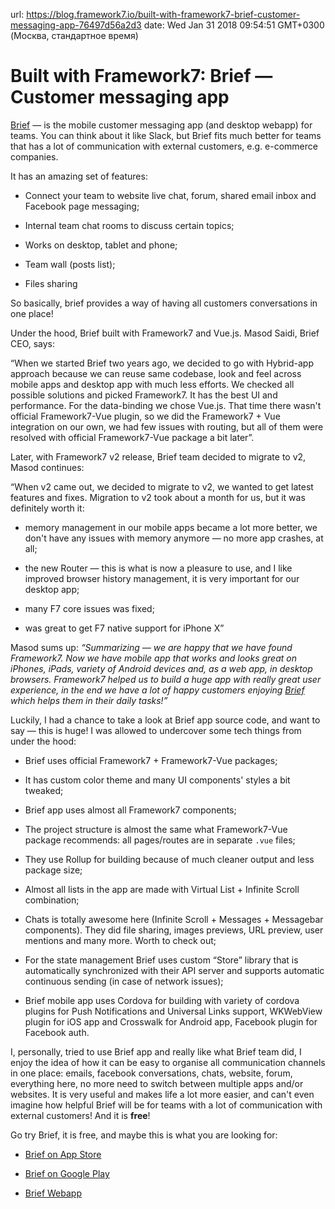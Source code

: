 url: https://blog.framework7.io/built-with-framework7-brief-customer-messaging-app-76497d56a2d3
date: Wed Jan 31 2018 09:54:51 GMT+0300 (Москва, стандартное время)


# Built with Framework7: Brief — Customer messaging app



[Brief](https://letsbrief.com) — is the mobile customer messaging app (and desktop webapp) for teams. You can think about it like Slack, but Brief fits much better for teams that has a lot of communication with external customers, e.g. e-commerce companies.

It has an amazing set of features:

* Connect your team to website live chat, forum, shared email inbox and Facebook page messaging;

* Internal team chat rooms to discuss certain topics;

* Works on desktop, tablet and phone;

* Team wall (posts list);

* Files sharing

So basically, brief provides a way of having all customers conversations in one place!

Under the hood, Brief built with Framework7 and Vue.js. Masod Saidi, Brief CEO, says:

“When we started Brief two years ago, we decided to go with Hybrid-app approach because we can reuse same codebase, look and feel across mobile apps and desktop app with much less efforts. We checked all possible solutions and picked Framework7. It has the best UI and performance. For the data-binding we chose Vue.js. That time there wasn't official Framework7-Vue plugin, so we did the Framework7 + Vue integration on our own, we had few issues with routing, but all of them were resolved with official Framework7-Vue package a bit later”.

Later, with Framework7 v2 release, Brief team decided to migrate to v2, Masod continues:

“When v2 came out, we decided to migrate to v2, we wanted to get latest features and fixes. Migration to v2 took about a month for us, but it was definitely worth it:

* memory management in our mobile apps became a lot more better, we don't have any issues with memory anymore — no more app crashes, at all;

* the new Router — this is what is now a pleasure to use, and I like improved browser history management, it is very important for our desktop app;

* many F7 core issues was fixed;

* was great to get F7 native support for iPhone X”

Masod sums up: *“Summarizing — we are happy that we have found Framework7. Now we have mobile app that works and looks great on iPhones, iPads, variety of Android devices and, as a web app, in desktop browsers. Framework7 helped us to build a huge app with really great user experience, in the end we have a lot of happy customers enjoying [Brief](https://letsbrief.com/) which helps them in their daily tasks!”*

Luckily, I had a chance to take a look at Brief app source code, and want to say — this is huge! I was allowed to undercover some tech things from under the hood:

* Brief uses official Framework7 + Framework7-Vue packages;

* It has custom color theme and many UI components' styles a bit tweaked;

* Brief app uses almost all Framework7 components;

* The project structure is almost the same what Framework7-Vue package recommends: all pages/routes are in separate `.vue` files;

* They use Rollup for building because of much cleaner output and less package size;

* Almost all lists in the app are made with Virtual List + Infinite Scroll combination;

* Chats is totally awesome here (Infinite Scroll + Messages + Messagebar components). They did file sharing, images previews, URL preview, user mentions and many more. Worth to check out;

* For the state management Brief uses custom “Store” library that is automatically synchronized with their API server and supports automatic continuous sending (in case of network issues);

* Brief mobile app uses Cordova for building with variety of cordova plugins for Push Notifications and Universal Links support, WKWebView plugin for iOS app and Crosswalk for Android app, Facebook plugin for Facebook auth.

I, personally, tried to use Brief app and really like what Brief team did, I enjoy the idea of how it can be easy to organise all communication channels in one place: emails, facebook conversations, chats, website, forum, everything here, no more need to switch between multiple apps and/or websites. It is very useful and makes life a lot more easier, and can't even imagine how helpful Brief will be for teams with a lot of communication with external customers! And it is **free**!

Go try Brief, it is free, and maybe this is what you are looking for:

* [Brief on App Store](https://itunes.apple.com/us/app/brief-customer-messaging/id1248044218?mt=8)

* [Brief on Google Play](https://play.google.com/store/apps/details?id=com.letsbrief.app)

* [Brief Webapp](https://letsbrief.com)
